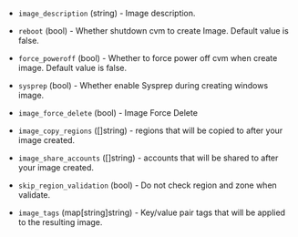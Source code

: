 <!-- Code generated from the comments of the TencentCloudImageConfig struct in builder/tencentcloud/cvm/image_config.go; DO NOT EDIT MANUALLY -->

- `image_description` (string) - Image description.

- `reboot` (bool) - Whether shutdown cvm to create Image. Default value is
  false.

- `force_poweroff` (bool) - Whether to force power off cvm when create image.
  Default value is false.

- `sysprep` (bool) - Whether enable Sysprep during creating windows image.

- `image_force_delete` (bool) - Image Force Delete

- `image_copy_regions` ([]string) - regions that will be copied to after
  your image created.

- `image_share_accounts` ([]string) - accounts that will be shared to
  after your image created.

- `skip_region_validation` (bool) - Do not check region and zone when validate.

- `image_tags` (map[string]string) - Key/value pair tags that will be applied to the resulting image.

<!-- End of code generated from the comments of the TencentCloudImageConfig struct in builder/tencentcloud/cvm/image_config.go; -->
